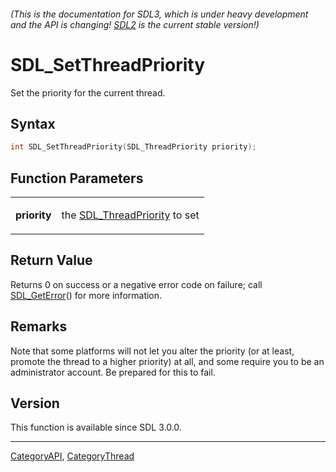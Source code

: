 ====== (This is the documentation for SDL3, which is under heavy development and the API is changing! [https://wiki.libsdl.org/ SDL2] is the current stable version!) ======
= SDL_SetThreadPriority =

Set the priority for the current thread.

== Syntax ==

<syntaxhighlight lang='c'>
int SDL_SetThreadPriority(SDL_ThreadPriority priority);
</syntaxhighlight>

== Function Parameters ==

{|
|'''priority'''
|the [[SDL_ThreadPriority]] to set
|}

== Return Value ==

Returns 0 on success or a negative error code on failure; call
[[SDL_GetError]]() for more information.

== Remarks ==

Note that some platforms will not let you alter the priority (or at least,
promote the thread to a higher priority) at all, and some require you to be
an administrator account. Be prepared for this to fail.

== Version ==

This function is available since SDL 3.0.0.

----
[[CategoryAPI]], [[CategoryThread]]


